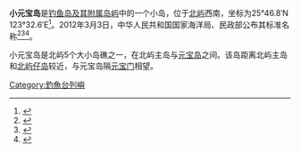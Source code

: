 {{NoteTA
|G1=钓鱼台
}}
{{Infobox disputed islands
| plural = yes
| name             = 小元宝岛
| image name       = Okinokitaiwa of Senkaku Islands.jpg
| image caption    = 小元宝岛
| image size       = 320px
| locator map      = Beiyu Island Geo.png
| map_custom       =
| native name      =
| native name link =
| other_names      = 
| location         = 太平洋
| coordinates      = {{Coord|25|55|20.2|N|123|33|28.6|E|type:isle|display=inline}}
| archipelago      =
| total islands    = 1 岛礁
| major islands    = 
| area             = 
| length           =
| width            =
| coastline        = 
| highest mount    = 
| elevation        = {{convert|28|m|ft}}
| country claim                        = People's Republic of China
| country claim divisions title   = 省
| country claim divisions         = [[台湾省_(中华人民共和国)|台湾省]] 
| country claim capital city            =
| country claim largest city            =
| country claim largest city population =
| country claim leader title            =
| country claim leader name             =
| country 1 claim                       = Republic of China (Taiwan)
| country 1 claim divisions title   = -{里}-
| country 1 claim divisions         = [[宜蘭縣|宜蘭縣]][[頭城鎮|頭城鎮]]大溪里
| country 1 claim capital city            =
| country 1 claim largest city            =
| country 1 claim largest city population =
| country 1 claim leader title            =
| country 1 claim leader name             =
| country 2 claim                       = JPN
| country 2 claim divisions title   = 市
| country 2 claim divisions         = [[冲绳县|冲绳县]][[石垣市|石垣市]] 
| country 2 claim capital city            =
| country 2 claim largest city            =
| country 2 claim largest city population =
| country 2 claim leader title            =
| country 2 claim leader name             =
| country                              = 
| country admin divisions title   = 
| country admin divisions         = 
| country capital city            =
| country largest city            =
| country largest city population =
| country leader title            =
| country leader name             =
| population       = 0
| population as of =
| density          =
| ethnic groups    =
| additional info  =
}}
'''小元宝岛'''是[[钓鱼岛及其附属岛屿|钓鱼岛及其附属岛屿]]中的一个小岛，位于[[北屿|北屿]]西南，坐标为25°46.8′N 123°32.6′E<ref>{{Cite book|title=核心利益之领土主权|last=陈振华编著|first=|publisher=北京：测绘出版社|year=2013.12|isbn=978-7-5030-3311-7|location=|pages=165-166}}</ref>。2012年3月3日，中华人民共和国国家海洋局、民政部公布其标准名称<ref>{{Cite book|title=中国海洋权益争端的国际法分析|last=冯学智主编|first=|publisher=北京：中国政法大学出版社|year=2013.03|isbn=978-7-5620-4628-8|location=|pages=102-105}}</ref><ref>{{Cite book|title=钓鱼岛|last=疏震娅，张海文著|first=|publisher=北京：五洲传播出版社|year=2014.11|isbn=978-7-5085-2902-8|location=|pages=1-50}}</ref><ref>{{Cite book|title=中国海岛开发与保护 地理学视角|last=张耀光编|first=|publisher=北京：海洋出版社|year=2012.06|isbn=978-7-5027-8291-7|location=|pages=126-128}}</ref>。

小元宝岛是北屿5个大小岛礁之一，在北屿主岛与[[元宝岛|元宝岛]]之间。该岛距离北屿主岛和[[北屿仔岛|北屿仔岛]]较近，与元宝岛隔[[元宝门|元宝门]]相望。

{{钓鱼岛及其附属岛屿}}

[[Category:釣魚台列嶼|Category:釣魚台列嶼]]